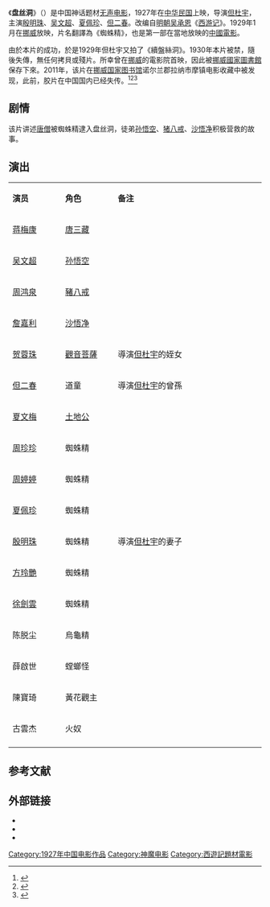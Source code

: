 {{Otheruses|subject=1927年黑白电影《盘丝洞》|other=其他同名条目|盘丝洞}}
{{电影信息框
| 片名     = 盘丝洞
| 电影原名 = ''{{lang|en|The Cave of the Silken Web}}''
| 图像     = The Cave of the Silken Web aka Pan Si Dong (1927) 01.jpg
| 图像说明 = 剧照
| 导演     = [[但杜宇|但杜宇]]
| 监制     = 
| 制片     = 
| 编剧     = 管际安
| 剧本     = 
| 原著     = 吴承恩《西游记》
| 主演     = 殷明珠<br>吴文超<br>夏佩珍<br>但二春
| 主题曲   = 
| 片头曲   = 
| 片尾曲   = 
| 配乐     = 
| 摄影     = 
| 剪辑     = 
| 制片商   = 上海影戏公司   
| 发行商   = 
| 上映日期 = {{Film date|1927|2|2|中国|1929|1|18|挪威}}
| 片长     = 100分钟
| 产地     = {{ROC-1912}}
| 语言     = 默片
| 预算     = 
| 票房     = 
| 前集     = 
| 续集     = 
| 中国大陆片名= 
| 港澳片名 = 
| 新马片名 = 
| 台湾片名 = 
}}
《'''盘丝洞'''》（{{lang-en|''The Cave of the Silken Web''}}）是中国神话题材[[无声电影|无声电影]]，1927年在[[中華民國|中华民国]]上映，导演[[但杜宇|但杜宇]]，主演[[殷明珠|殷明珠]]、[[吴文超|吴文超]]、[[夏佩珍|夏佩珍]]、[[但二春|但二春]]。改编自[[明朝|明朝]][[吴承恩|吴承恩]]《[[西游记|西游记]]》。1929年1月在[[挪威|挪威]]放映，片名翻譯為《蜘蛛精》，也是第一部在當地放映的[[中国大陆电影|中國電影]]。

由於本片的成功，於是1929年但杜宇又拍了《續盤絲洞》。1930年本片被禁，隨後失傳，無任何拷貝或殘片。所幸曾在[[挪威|挪威]]的電影院首映，因此被[[挪威國家圖書館|挪威國家圖書館]]保存下來。2011年，该片在[[挪威国家图书馆|挪威国家图书馆]]诺尔兰郡拉纳市摩镇电影收藏中被发现，此前，胶片在中国国内已经失传。<ref>{{cite news |author= |url=http://ent.qq.com/a/20131023/017436.htm |title=老胶片《盘丝洞》的“奇幻漂流” |newspaper=腾讯网 |date=2013-10-23 |accessdate=2015-04-05 |archive-date=2019-06-29 |archive-url=https://web.archive.org/web/20190629073858/https://ent.qq.com/a/20131023/017436.htm |dead-url=no }}</ref><ref>{{cite news|author=|url=http://ent.ifeng.com/a/20140402/40012034_0.shtml|title=87年前影片《盘丝洞》本月北京放映 国内已失传|newspaper=凤凰网|date=2014-04-02|accessdate=2015-04-05|archive-date=2019-06-11|archive-url=https://web.archive.org/web/20190611184520/http://ent.ifeng.com/a/20140402/40012034_0.shtml|dead-url=no}}</ref><ref>{{cite news |author= |url=http://news.163.com/13/1012/07/9AVIVT6900014Q4P.html |title=中国失传无声电影《盘丝洞》现身挪威 |newspaper=网易 |date=2013-10-12|access-date=2015-04-05 |archive-url=https://web.archive.org/web/20150412052840/http://news.163.com/13/1012/07/9AVIVT6900014Q4P.html |archive-date=2015-04-12 |dead-url=yes }}</ref>

==剧情==
该片讲述[[唐僧|唐僧]]被蜘蛛精逮入盘丝洞，徒弟[[孙悟空|孙悟空]]、[[猪八戒|猪八戒]]、[[沙悟净|沙悟净]]积极营救的故事。

==演出==
{|class="wikitable" width="25%"
|- style="background:cornflowerblue; color:white" align=center
|style="width:5%"|'''演员'''||style="width:5%"|'''角色'''||style="width:15%"|'''备注'''
|-
| [[蒋梅康|蒋梅康]] || [[唐三藏|唐三藏]] || 
|- 
| [[吴文超|吴文超]] || [[孙悟空|孙悟空]] || 
|- 
| [[周鸿泉|周鸿泉]] || [[豬八戒|豬八戒]] || 
|-
| [[詹嘉利|詹嘉利]] || [[沙悟净|沙悟净]] || 
|-
| [[贺蓉珠|贺蓉珠]] || [[觀音菩薩|觀音菩薩]] || 導演[[但杜宇|但杜宇]]的姪女  
|-
| [[但二春|但二春]] || 道童|| 導演[[但杜宇|但杜宇]]的曾孫
|- 
| [[夏文梅|夏文梅]] || [[土地公|土地公]] ||
|- 
| [[周珍珍|周珍珍]] || 蜘蛛精 ||
|-
| [[周婷婷（民国女演员）|周婷婷]] || 蜘蛛精 ||
|-
| [[夏佩珍|夏佩珍]] || 蜘蛛精 || 
|- 
| [[殷明珠|殷明珠]] || 蜘蛛精 || 導演[[但杜宇|但杜宇]]的妻子
|-
| [[方玲艷|方玲艷]] || 蜘蛛精 ||
|-
| [[徐劍雲|徐劍雲]] || 蜘蛛精 ||
|-
| 陈脱尘 || 烏龜精 ||
|- 
| 薛啟世 || 螳螂怪 ||
|- 
| 陳寶琦 || 黃花觀主 ||
|- 
| 古雲杰 || 火奴 ||
|- 
|}

==参考文献==
{{reflist}}

== 外部链接==
* {{douban}}
* {{Mtime|44462}}
* {{Imdb title|3355612}}

{{DEFAULTSORT:P盘丝洞}}
[[Category:1927年中国电影作品|Category:1927年中国电影作品]]
[[Category:神魔电影|Category:神魔电影]]
[[Category:西遊記題材電影|Category:西遊記題材電影]]